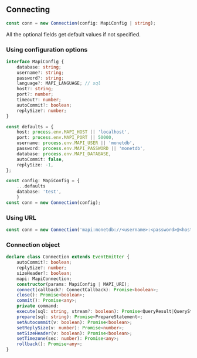 ## Connecting
```ts
const conn = new Connection(config: MapiConfig | string);
```
All the optional fields get default values if not specified.
### Using configuration options
```ts
interface MapiConfig {
    database: string;
    username?: string;
    password?: string;
    language?: MAPI_LANGUAGE; // sql
    host?: string;
    port?: number;
    timeout?: number;
    autoCommit?: boolean;
    replySize?: number;
}

const defaults = {
    host: process.env.MAPI_HOST || 'localhost',
    port: process.env.MAPI_PORT || 50000,
    username: process.env.MAPI_USER || 'monetdb',
    password: process.env.MAPI_PASSWORD || 'monetdb',
    database: process.env.MAPI_DATABASE,
    autoCommit: false,
    replySize: -1,
};

const config: MapiConfig = {
    ...defaults
    database: 'test',
    }
const conn = new Connection(config);
```
### Using URL
```ts
const conn = new Connection('mapi:monetdb://<username>:<password>@<hostname>:<port>/<database>');
```
### Connection object
```ts
declare class Connection extends EventEmitter {
    autoCommit?: boolean;
    replySize?: number;
    sizeHeader?: boolean;
    mapi: MapiConnection;
    constructor(params: MapiConfig | MAPI_URI);
    connect(callback?: ConnectCallback): Promise<boolean>;
    close(): Promise<boolean>;
    commit(): Promise<any>;
    private command;
    execute(sql: string, stream?: boolean): Promise<QueryResult|QueryStream>;
    prepare(sql: string): Promise<PrepareStatement>;
    setAutocommit(v: boolean): Promise<boolean>;
    setReplySize(v: number): Promise<number>;
    setSizeHeader(v: boolean): Promise<boolean>;
    setTimezone(sec: number): Promise<any>;
    rollback(): Promise<any>;
}
```
